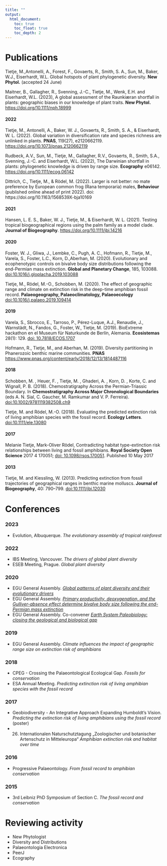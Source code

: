 ```yaml
---
title: ""
output:
  html_document:
    toc: true
    toc_float: true
    toc_depth: 2
---  
```


# Publications
Tietje, M.,Antonelli, A., Forest, F., Govaerts, R., Smith, S. A., Sun, M., Baker, W.J., Eiserhardt, W.L. Global hotspots of plant phylogenetic diversity. **New Phytol.** (accepted 24 June)

Maitner, B., Gallagher, R., Svenning, J.-C., Tietje, M., Wenk, E.H. and Eiserhardt, W.L. (2023), A global assessment of the Raunkiæran shortfall in plants: geographic biases in our knowledge of plant traits. **New Phytol.** [https://doi.org/10.1111/nph.18999](https://doi.org/10.1111/nph.18999)

#### 2022
Tietje, M., Antonelli, A., Baker, W. J., Govaerts, R., Smith, S. A., & Eiserhardt, W. L. (2022). Global variation in diversification rate and species richness are unlinked in plants. **PNAS**, 119(27), e2120662119. [https://doi.org/10.1073/pnas.2120662119](https://www.pnas.org/doi/full/10.1073/pnas.2120662119)

Rudbeck, A.V., Sun, M., Tietje, M., Gallagher, R.V., Govaerts, R., Smith, S.A., Svenning, J.-C. and Eiserhardt, W.L. (2022), The Darwinian shortfall in plants: phylogenetic knowledge is driven by range size. **Ecography** e06142. [https://doi.org/10.1111/ecog.06142](https://doi.org/10.1111/ecog.06142)

Dittrich, C., Tietje, M., & Rödel, M. (2022). Larger is not better: no mate preference by European common frog (Rana temporaria) males, **Behaviour** (published online ahead of print 2022). doi: https://doi.org/10.1163/1568539X-bja10169

#### 2021
Hansen, L. E. S., Baker, W. J., Tietje, M., & Eiserhardt, W. L. (2021). Testing tropical biogeographical regions using the palm family as a model clade. **Journal of Biogeography**. [https://doi.org/10.1111/jbi.14216](https://doi.org/10.1111/jbi.14216)

#### 2020
Foster, W. J., Gliwa, J., Lembke, C., Pugh, A. C., Hofmann, R., Tietje, M., Varela, S., Foster, L.C., Korn, D.,Aberhan, M. (2020). Evolutionary and ecophenotypic controls on bivalve body size distributions following the end-Permian mass extinction. **Global and Planetary Change**, 185, 103088. [doi:10.1016/j.gloplacha.2019.103088](https://doi.org/10.1016/j.gloplacha.2019.103088)

Tietje, M., Rödel, M.-O., Schobben, M. (2020). The effect of geographic range and climate on extinction risk in the deep-time amphibian fossil record. **Palaeogeography, Palaeoclimatology, Palaeoecology** [doi:10.1016/j.palaeo.2019.109414](https://doi.org/10.1016/j.palaeo.2019.109414)

#### 2019
Varela, S., Sbrocco, E., Tarroso, P., Pérez-Luque, A.J., Renaudie, J., Warnstädt, N., Fandos, G., Foster, W., Tietje, M. (2019). BioExtreme hackathon en el Museum für Naturkunde de Berlín, Alemania. **Ecosistemas** 28(1): 129. [doi: 10.7818/ECOS.1707](https://www.revistaecosistemas.net/index.php/ecosistemas/article/view/1707)

Hofmann, R., Tietje, M., and Aberhan, M. (2019). Diversity partitioning in Phanerozoic benthic marine communities. **PNAS** [https://www.pnas.org/content/early/2018/12/13/1814487116](https://www.pnas.org/content/early/2018/12/13/1814487116)

#### 2018
Schobben, M. , Heuer, F. , Tietje, M. , Ghaderi, A. , Korn, D. , Korte, C. and Wignall, P. B. (2018). Chemostratigraphy Across the Permian‐Triassic Boundary. In **Chemostratigraphy Across Major Chronological Boundaries** (eds A. N. Sial, C. Gaucher, M. Ramkumar and V. P. Ferreira). [doi:10.1002/9781119382508.ch9](https://doi.org/10.1002/9781119382508.ch9)


Tietje, M. and Rödel, M.-O. (2018). Evaluating the predicted extinction risk of living amphibian species with the fossil record. **Ecology Letters**. [doi:10.1111/ele.13080](https://doi.org/10.1111/ele.13080)

#### 2017
Melanie Tietje, Mark-Oliver Rödel, Contradicting habitat type-extinction risk relationships between living and fossil amphibians. **Royal Society Open Science** 2017 4 170051; [doi: 10.1098/rsos.170051](http://rsos.royalsocietypublishing.org/cgi/content/full/rsos.170051?ijkey=HFAoNHwozz9aFKn&keytype=ref). Published 10 May 2017

#### 2013
Tietje, M. and Kiessling, W. (2013). Predicting extinction from fossil trajectories of geographical ranges in benthic marine molluscs. **Journal of Biogeography**, 40: 790–799. [doi:10.1111/jbi.12030](http://onlinelibrary.wiley.com/doi/10.1111/jbi.12030/abstract)



# Conferences

### 2023
* Evolution, Albuquerque. *The evolutionary assembly of tropical rainforest*


### 2022
* IBS Meeting, Vancouver. *The drivers of global plant diversity*
* ESEB Meeting, Prague. *Global plant diversity*


### 2020
* EGU General Assembly. [*Global patterns of plant diversity and their evolutionary drivers*](https://doi.org/10.5194/egusphere-egu2020-9733)
* EGU General Assembly. [*Primary productivity, deoxygenation, and the Gulliver-absence effect determine bivalve body size following the end-Permian mass extinction*](https://doi.org/10.5194/egusphere-egu2020-10213)
* EGU General Assembly. Co-convener [*Earth System Paleobiology: closing the geological and biological gap*](https://meetingorganizer.copernicus.org/EGU2020/session/36479)


### 2019
* EGU General Assembly. *Climate influences the impact of geographic range size on extinction risk of amphibians*

### 2018
* CPEG - Crossing the Palaeontological Ecological Gap. *Fossils for conservation*
* ESA Annual Meeting. *Predicting extinction risk of living amphibian species with the fossil record*

### 2017
* Geobiodiversity - An Integrative Approach Expanding Humboldt's Vision. *Predicting the extinction risk of living amphibians using the fossil record* (poster)
* 26. Internationalen Naturschutztagung „Zoologischer und botanischer Artenschutz in Mitteleuropa“ *Amphibian extinction risk and habitat over time*

### 2016
* Progressive Palaeontology. *From fossil record to amphibian conservation*

### 2015
* 3rd Leibniz PhD Symposium of Section C. *The fossil record and conservation*



# Reviewing activity

* New Phytologist
* Diversity and Distributions
* Palaeontologia Electronica
* PeerJ
* Ecography


